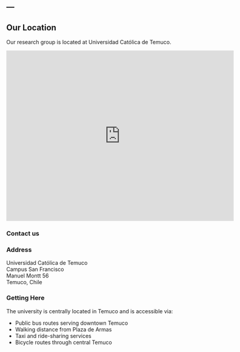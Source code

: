 ---
---

## Our Location

Our research group is located at Universidad Católica de Temuco.

<iframe 
    width="600" 
    height="450" 
    frameborder="0" 
    scrolling="no" 
    marginheight="0" 
    marginwidth="0" 
    src="https://www.openstreetmap.org/export/embed.html?bbox=-72.602050%2C-38.737942%2C-72.602050%2C-38.737942&amp;layer=mapnik&amp;marker=-38.737942%2C-72.602050">
</iframe>

### Contact us


### Address

Universidad Católica de Temuco  
Campus San Francisco  
Manuel Montt 56  
Temuco, Chile

### Getting Here

The university is centrally located in Temuco and is accessible via:

- Public bus routes serving downtown Temuco
- Walking distance from Plaza de Armas
- Taxi and ride-sharing services
- Bicycle routes through central Temuco
